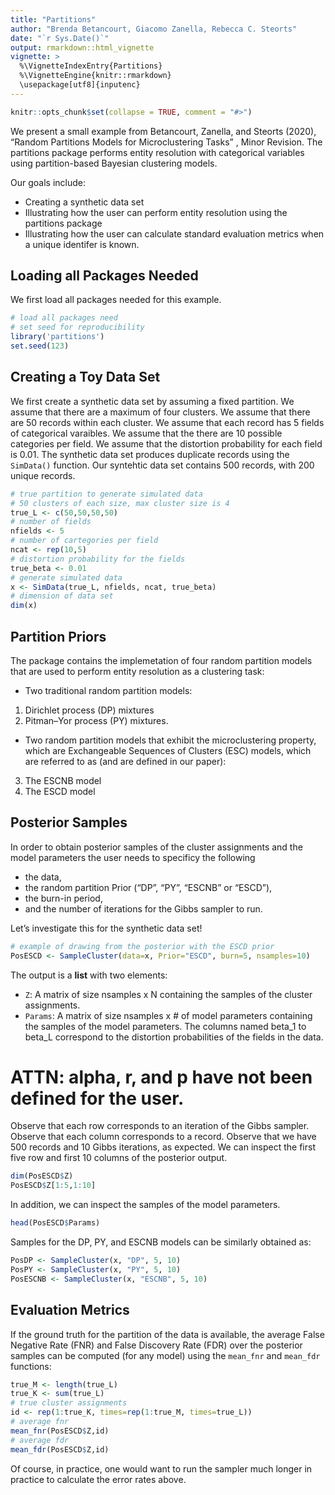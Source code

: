 ```yaml
---
title: "Partitions"
author: "Brenda Betancourt, Giacomo Zanella, Rebecca C. Steorts"
date: "`r Sys.Date()`"
output: rmarkdown::html_vignette
vignette: >
  %\VignetteIndexEntry{Partitions}
  %\VignetteEngine{knitr::rmarkdown}
  \usepackage[utf8]{inputenc}
---
```


```r
knitr::opts_chunk$set(collapse = TRUE, comment = "#>")
```

We present a small example from Betancourt, Zanella, and Steorts (2020), "Random Partitions Models for Microclustering Tasks" \emph{Journal of the American Statistical Association, Theory and Methods}, Minor Revision. The partitions package performs entity resolution with categorical variables using partition-based Bayesian clustering models.

Our goals include:

- Creating a synthetic data set
- Illustrating how the user can perform entity resolution using the partitions package
- Illustrating how the user can calculate standard evaluation metrics when a unique identifer is known. 

## Loading all Packages Needed

We first load all packages needed for this example. 

```r
# load all packages need
# set seed for reproducibility 
library('partitions')
set.seed(123)
```

## Creating a Toy Data Set

We first create a synthetic data set by assuming a fixed partition. We assume that there are a maximum of four clusters. We assume that there are 50 records within each cluster. We assume that each record has 5 fields of categorical varaibles. We assume that the there are 10 possible categories per field. We assume that the distortion probability for each field is 0.01. The synthetic data set produces duplicate records using the `SimData()` function. Our syntehtic data set contains 500 records, with 200 unique records. 


```r
# true partition to generate simulated data
# 50 clusters of each size, max cluster size is 4
true_L <- c(50,50,50,50)
# number of fields
nfields <- 5
# number of cartegories per field
ncat <- rep(10,5)
# distortion probability for the fields
true_beta <- 0.01
# generate simulated data
x <- SimData(true_L, nfields, ncat, true_beta)
# dimension of data set
dim(x)
```

## Partition Priors

The package contains the implemetation of four random partition models that are used to perform entity resolution as a clustering task: 

- Two traditional random partition models: 
1.  Dirichlet process (DP) mixtures 
2.  Pitman–Yor process (PY) mixtures. 
-  Two random partition models that exhibit the microclustering property, which are 
Exchangeable Sequences of Clusters (ESC) models, which are referred to as (and are defined in our paper): 
3.  The ESCNB model 
4.  The ESCD model

## Posterior Samples

In order to obtain posterior samples of the cluster assignments and the model parameters the user needs to specificy the following

- the data,
- the random partition Prior ("DP", "PY", "ESCNB" or "ESCD"),
- the burn-in period, 
- and the number of iterations for the Gibbs sampler to run. 

Let's investigate this for the synthetic data set! 

```r
# example of drawing from the posterior with the ESCD prior 
PosESCD <- SampleCluster(data=x, Prior="ESCD", burn=5, nsamples=10)
```

The output is a **list** with two elements: 

- `Z`: A matrix of size nsamples x N containing the samples of the cluster assignments.
- `Params`: A matrix of size nsamples x # of model parameters containing the samples of the model parameters. The columns named beta_1 to beta_L  correspond to the distortion probabilities of the fields in the data.

# ATTN: alpha, r, and p have not been defined for the user. 

Observe that each row corresponds to an iteration of the Gibbs sampler. Observe that each column corresponds to a record. Observe that we have 500 records and 10 Gibbs iterations, as expected. We can inspect the first five row and first 10 columns of the posterior output. 

```r
dim(PosESCD$Z)
PosESCD$Z[1:5,1:10]
```

In addition, we can inspect the samples of the model parameters. 

```r
head(PosESCD$Params)
```

Samples for the DP, PY, and ESCNB models can be similarly obtained as:

```r
PosDP <- SampleCluster(x, "DP", 5, 10)
PosPY <- SampleCluster(x, "PY", 5, 10)
PosESCNB <- SampleCluster(x, "ESCNB", 5, 10)
```

## Evaluation Metrics

If the ground truth for the partition of the data is available, the average False Negative Rate (FNR) and False Discovery Rate (FDR) over the posterior samples can be computed (for any model) using the `mean_fnr` and `mean_fdr` functions:


```r
true_M <- length(true_L)
true_K <- sum(true_L)
# true cluster assignments
id <- rep(1:true_K, times=rep(1:true_M, times=true_L))
# average fnr
mean_fnr(PosESCD$Z,id)
# average fdr
mean_fdr(PosESCD$Z,id)
```

Of course, in practice, one would want to run the sampler much longer in practice to calculate the error rates above. 

